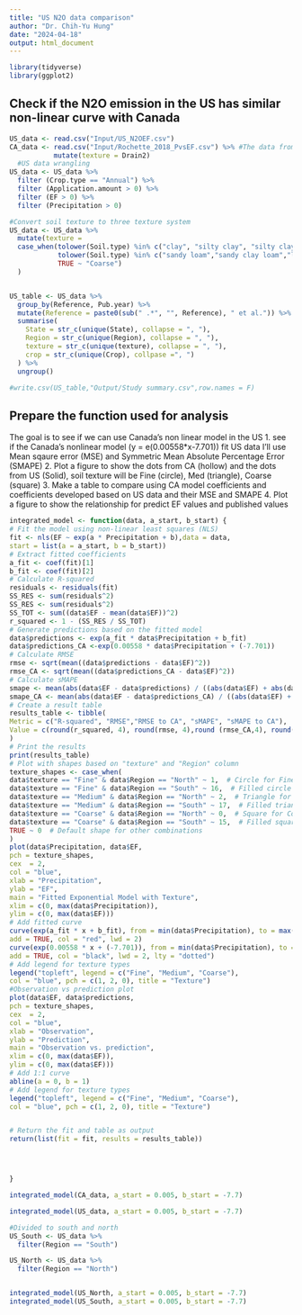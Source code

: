 ```yaml
---
title: "US N2O data comparison"
author: "Dr. Chih-Yu Hung"
date: "2024-04-18"
output: html_document
---
```


```r
library(tidyverse)
library(ggplot2)
```

## Check if the N2O emission in the US has similar non-linear curve with Canada

```r
US_data <- read.csv("Input/US_N2OEF.csv")
CA_data <- read.csv("Input/Rochette_2018_PvsEF.csv") %>% #The data from Rochette 2018 Fig 3
           mutate(texture = Drain2)
  #US data wrangling
US_data <- US_data %>%
  filter (Crop.type == "Annual") %>%
  filter (Application.amount > 0) %>%
  filter (EF > 0) %>%
  filter (Precipitation > 0)

#Convert soil texture to three texture system
US_data <- US_data %>%
  mutate(texture =
  case_when(tolower(Soil.type) %in% c("clay", "silty clay", "silty clay loam", "clay loam", "sandy clay") ~ "Fine",
            tolower(Soil.type) %in% c("sandy loam","sandy clay loam","loam soil", "loam", "silt loam", "silt") ~ "Medium",
            TRUE ~ "Coarse")
  )


US_table <- US_data %>%
  group_by(Reference, Pub.year) %>%
  mutate(Reference = paste0(sub(" .*", "", Reference), " et al.")) %>%
  summarise(
    State = str_c(unique(State), collapse = ", "),
    Region = str_c(unique(Region), collapse = ", "),
    texture = str_c(unique(texture), collapse = ", "),
    crop = str_c(unique(Crop), collpase =", ")
  ) %>%
  ungroup()

#write.csv(US_table,"Output/Study summary.csv",row.names = F)

```

## Prepare the function used for analysis

The goal is to see if we can use Canada’s non linear model in the US 1. see if the Canada’s nonlinear model (y = e(0.00558*x-7.701)) fit US data I’ll use Mean sqaure error (MSE) and Symmetric Mean Absolute Percentage Error (SMAPE) 2. Plot a figure to show the dots from CA (hollow) and the dots from US (Solid), soil texture will be Fine (circle), Med (triangle), Coarse (square) 3. Make a table to compare using CA model coefficients and coefficients developed based on US data and their MSE and SMAPE 4. Plot a figure to show the relationship for predict EF values and published values

```r
integrated_model <- function(data, a_start, b_start) {
# Fit the model using non-linear least squares (NLS)
fit <- nls(EF ~ exp(a * Precipitation + b),data = data,
start = list(a = a_start, b = b_start))
# Extract fitted coefficients
a_fit <- coef(fit)[1]
b_fit <- coef(fit)[2]
# Calculate R-squared
residuals <- residuals(fit)
SS_RES <- sum(residuals^2)
SS_RES <- sum(residuals^2)
SS_TOT <- sum((data$EF - mean(data$EF))^2)
r_squared <- 1 - (SS_RES / SS_TOT)
# Generate predictions based on the fitted model
data$predictions <- exp(a_fit * data$Precipitation + b_fit)
data$predictions_CA <-exp(0.00558 * data$Precipitation + (-7.701))
# Calculate RMSE
rmse <- sqrt(mean((data$predictions - data$EF)^2))
rmse_CA <- sqrt(mean((data$predictions_CA - data$EF)^2))
# Calculate sMAPE
smape <- mean(abs(data$EF - data$predictions) / ((abs(data$EF) + abs(data$predictions)))) * 100
smape_CA <- mean(abs(data$EF - data$predictions_CA) / ((abs(data$EF) + abs(data$predictions_CA)))) * 100
# Create a result table
results_table <- tibble(
Metric = c("R-squared", "RMSE","RMSE to CA", "sMAPE", "sMAPE to CA"),
Value = c(round(r_squared, 4), round(rmse, 4),round (rmse_CA,4), round(smape, 2), round(smape_CA,2))
)
# Print the results
print(results_table)
# Plot with shapes based on "texture" and "Region" column
texture_shapes <- case_when(
data$texture == "Fine" & data$Region == "North" ~ 1,  # Circle for Fine and North
data$texture == "Fine" & data$Region == "South" ~ 16,  # Filled circle for Fine and South
data$texture == "Medium" & data$Region == "North" ~ 2,  # Triangle for Medium and North
data$texture == "Medium" & data$Region == "South" ~ 17,  # Filled triangle for Medium and South
data$texture == "Coarse" & data$Region == "North" ~ 0,  # Square for Coarse and North
data$texture == "Coarse" & data$Region == "South" ~ 15,  # Filled square for Coarse and South
TRUE ~ 0  # Default shape for other combinations
)
plot(data$Precipitation, data$EF,
pch = texture_shapes,
cex  = 2,
col = "blue",
xlab = "Precipitation",
ylab = "EF",
main = "Fitted Exponential Model with Texture",
xlim = c(0, max(data$Precipitation)),
ylim = c(0, max(data$EF)))
# Add fitted curve
curve(exp(a_fit * x + b_fit), from = min(data$Precipitation), to = max(data$Precipitation),
add = TRUE, col = "red", lwd = 2)
curve(exp(0.00558 * x + (-7.701)), from = min(data$Precipitation), to = max(data$Precipitation),
add = TRUE, col = "black", lwd = 2, lty = "dotted")
# Add legend for texture types
legend("topleft", legend = c("Fine", "Medium", "Coarse"),
col = "blue", pch = c(1, 2, 0), title = "Texture")
#Observation vs prediction plot
plot(data$EF, data$predictions,
pch = texture_shapes,
cex  = 2,
col = "blue",
xlab = "Observation",
ylab = "Prediction",
main = "Observation vs. prediction",
xlim = c(0, max(data$EF)),
ylim = c(0, max(data$EF)))
# Add 1:1 curve
abline(a = 0, b = 1)
# Add legend for texture types
legend("topleft", legend = c("Fine", "Medium", "Coarse"),
col = "blue", pch = c(1, 2, 0), title = "Texture")


# Return the fit and table as output
return(list(fit = fit, results = results_table))




}

```

```r

integrated_model(CA_data, a_start = 0.005, b_start = -7.7)

```


```r
integrated_model(US_data, a_start = 0.005, b_start = -7.7)

#Divided to south and north
US_South <- US_data %>%
  filter(Region == "South")

US_North <- US_data %>%
  filter(Region == "North")


integrated_model(US_North, a_start = 0.005, b_start = -7.7)
integrated_model(US_South, a_start = 0.005, b_start = -7.7)
```


```r



```